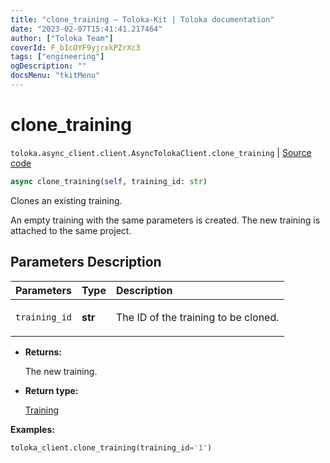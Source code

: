 ```yaml
---
title: "clone_training — Toloka-Kit | Toloka documentation"
date: "2023-02-07T15:41:41.217464"
author: ["Toloka Team"]
coverId: F_bIcOYF9yjrxkPZrXc3
tags: ["engineering"]
ogDescription: ""
docsMenu: "tkitMenu"
---
```


# clone_training
`toloka.async_client.client.AsyncTolokaClient.clone_training` | [Source code](https://github.com/Toloka/toloka-kit/blob/v1.1.3/src/async_client/client.py#L0)

```python
async clone_training(self, training_id: str)
```

Clones an existing training.

An empty training with the same parameters is created.
The new training is attached to the same project.

## Parameters Description

| Parameters | Type | Description |
| :----------| :----| :-----------|
`training_id`|**str**|<p>The ID of the training to be cloned.</p>

* **Returns:**

  The new training.

* **Return type:**

  [Training](/docs/toloka-kit/reference/toloka.client.training.Training)

**Examples:**

```python
toloka_client.clone_training(training_id='1')
```
